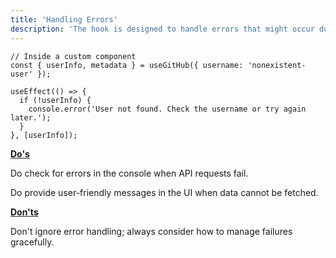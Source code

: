 ```yaml
---
title: 'Handling Errors'
description: 'The hook is designed to handle errors that might occur during API requests. It logs these errors to the console, allowing developers to debug any issues easily.'
---
```


```
// Inside a custom component
const { userInfo, metadata } = useGitHub({ username: 'nonexistent-user' });

useEffect(() => {
  if (!userInfo) {
    console.error('User not found. Check the username or try again later.');
  }
}, [userInfo]);
```

**<ins>Do's</ins>**

Do check for errors in the console when API requests fail.

Do provide user-friendly messages in the UI when data cannot be fetched.

**<ins>Don'ts</ins>**

Don't ignore error handling; always consider how to manage failures gracefully.